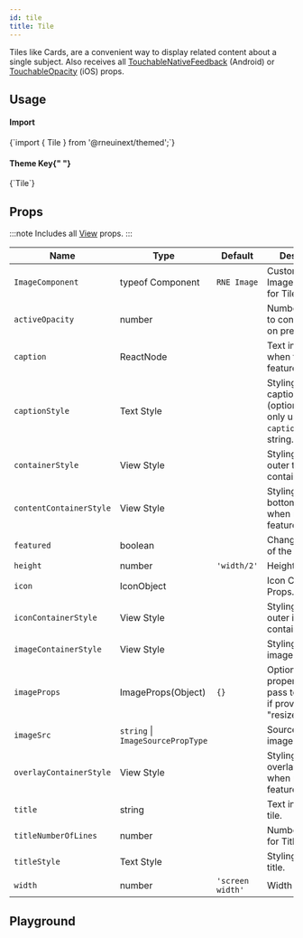 ```yaml
---
id: tile
title: Tile
---
```



<IconsStyle />

Tiles like Cards, are a convenient way to display related content about a single subject.
Also receives all [TouchableNativeFeedback](http://reactnative.dev/docs/touchablenativefeedback.html#props) (Android) or [TouchableOpacity](http://reactnative.dev/docs/touchableopacity.html#props) (iOS) props.

## Usage

<div class="row inline-flex-center">
  <div class="col col--3">
    <h4>Import</h4>
  </div>
  <div class="col col--9">
    <CodeBlock>{`import { Tile } from '@rneuinext/themed';`}</CodeBlock>
  </div>
  <div class="col col--3">
    <h4>
      Theme Key{" "}
      <a href="../customizing#using-themeprovider">
        <BiInfoCircle />
      </a>
    </h4>
  </div>
  <div class="col col--9">
    <CodeBlock>{`Tile`}</CodeBlock>
  </div>
</div>

<Usage />

## Props

:::note
Includes all [View](https://reactnative.dev/docs/view#props) props.
:::

<div class='table-responsive'>

| Name                    | Type                              | Default          | Description                                                                     |
| ----------------------- | --------------------------------- | ---------------- | ------------------------------------------------------------------------------- |
| `ImageComponent`        | typeof Component                  | `RNE Image`      | Custom ImageComponent for Tile.                                                 |
| `activeOpacity`         | number                            |                  | Number passed to control opacity on press.                                      |
| `caption`               | ReactNode                         |                  | Text inside the tilt when tile is featured.                                     |
| `captionStyle`          | Text Style                        |                  | Styling for the caption (optional); You only use this if `caption` is a string. |
| `containerStyle`        | View Style                        |                  | Styling for the outer tile container.                                           |
| `contentContainerStyle` | View Style                        |                  | Styling for bottom container when not featured tile.                            |
| `featured`              | boolean                           |                  | Changes the look of the tile.                                                   |
| `height`                | number                            | `'width/2'`      | Height for the tile.                                                            |
| `icon`                  | IconObject                        |                  | Icon Component Props.                                                           |
| `iconContainerStyle`    | View Style                        |                  | Styling for the outer icon container.                                           |
| `imageContainerStyle`   | View Style                        |                  | Styling for the image.                                                          |
| `imageProps`            | ImageProps(Object)                | `{}`             | Optional properties to pass to the image if provided e.g "resizeMode".          |
| `imageSrc`              | `string` \| `ImageSourcePropType` |                  | Source for the image.                                                           |
| `overlayContainerStyle` | View Style                        |                  | Styling for the overlay container when using featured tile.                     |
| `title`                 | string                            |                  | Text inside the tile.                                                           |
| `titleNumberOfLines`    | number                            |                  | Number of lines for Title.                                                      |
| `titleStyle`            | Text Style                        |                  | Styling for the title.                                                          |
| `width`                 | number                            | `'screen width'` | Width for the tile.                                                             |

</div>

## Playground

<Play />
